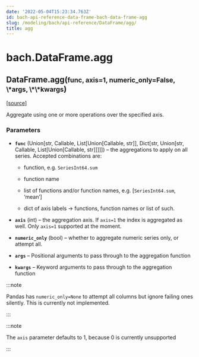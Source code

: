 ```yaml
---
date: '2022-05-04T15:23:34.763Z'
id: bach-api-reference-data-frame-bach-data-frame-agg
slug: /modeling/bach/api-reference/DataFrame/agg/
title: agg
---
```


# bach.DataFrame.agg

<div className="method">

<h2 className="signature-method"><span className="additional-name">DataFrame.</span><span className="name">agg(</span><small className="parameter-list"><span className="parameter" id="func">func</span>, <span className="parameter" id="axis">axis=1</span>, <span className="parameter" id="numeric_only">numeric_only=False</span>, <span className="parameter" id="*">\*args</span>, <span className="parameter" id="**">\*\*kwargs</span></small>)</h2>


&#8203;<span className="view-source">[[source]](https://github.com/objectiv/objectiv-analytics/blob/main/bach/bach/dataframe.py)</span>

<div className="content">

Aggregate using one or more operations over the specified axis.


### Parameters

* **`func`** (Union[str, Callable, List[Union[Callable, str]], Dict[str, Union[str, Callable, List[Union[Callable, str]]]]]) – the aggregations to apply on all series. Accepted combinations are:

  * function, e.g. `SeriesInt64.sum`


  * function name


  * list of functions and/or function names, e.g. [`SeriesInt64.sum`, ‘mean’]


  * dict of axis labels -> functions, function names or list of such.





* **`axis`** (int) – the aggregation axis. If `axis=1` the index is aggregated as well. Only `axis=1`
supported at the moment.


* **`numeric_only`** (bool) – whether to aggregate numeric series only, or attempt all.


* **`args`** – Positional arguments to pass through to the aggregation function


* **`kwargs`** – Keyword arguments to pass through to the aggregation function




:::note

Pandas has `numeric_only=None` to attempt all columns but ignore failing ones
silently. This is currently not implemented.


:::

:::note

The `axis` parameter defaults to 1, because 0 is currently unsupported


:::


</div>


</div>

